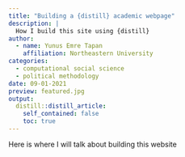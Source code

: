 ```yaml
---
title: "Building a {distill} academic webpage"
description: |
  How I build this site using {distill}
author:
  - name: Yunus Emre Tapan
    affiliation: Northeastern University
categories:
  - computational social science
  - political methodology
date: 09-01-2021
preview: featured.jpg
output:
  distill::distill_article:
    self_contained: false
    toc: true
---
```



Here is where I will talk about building this website



